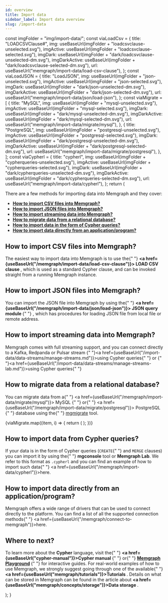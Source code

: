 ```yaml
---
id: overview
title: Import data
sidebar_label: Import data overview
slug: /import-data
---
```



  const imgFolder = "img/import-data/";
  const viaLoadCsv = {
    title: "LOADCSVClause#",
    img: useBaseUrl(imgFolder + "loadcsvclause-unselected.svg"),
    imgActive: useBaseUrl(imgFolder + "loadcsvclause-selected.svg"),
    imgDark: useBaseUrl(imgFolder + "dark/loadcsvclause-unselected-dm.svg"),
    imgDarkActive: useBaseUrl(imgFolder + "dark/loadcsvclause-selected-dm.svg"),
    url: useBaseUrl("memgraph/import-data/load-csv-clause"),
  };
  const viaLoadJSON = {
    title: "LoadJSON",
    img: useBaseUrl(imgFolder + "json-unselected.svg"),
    imgActive: useBaseUrl(imgFolder + "json-selected.svg"),
    imgDark: useBaseUrl(imgFolder + "dark/json-unselected-dm.svg"),
    imgDarkActive: useBaseUrl(imgFolder + "dark/json-selected-dm.svg"),
    url: useBaseUrl("memgraph/import-data/json/load-json"),
  };
  const viaMigrate = [
    {
      title: "MySQL",
      img: useBaseUrl(imgFolder + "mysql-unselected.svg"),
      imgActive: useBaseUrl(imgFolder + "mysql-selected.svg"),
      imgDark: useBaseUrl(imgFolder + "dark/mysql-unselected-dm.svg"),
      imgDarkActive: useBaseUrl(imgFolder + "dark/mysql-selected-dm.svg"),
      url: useBaseUrl("memgraph/import-data/migrate/mysql"),
    },
    {
      title: "PostgreSQL",
      img: useBaseUrl(imgFolder + "postgresql-unselected.svg"),
      imgActive: useBaseUrl(imgFolder + "postgresql-selected.svg"),
      imgDark: useBaseUrl(imgFolder + "dark/postgresql-unselected-dm.svg"),
      imgDarkActive: useBaseUrl(imgFolder + "dark/postgresql-selected-dm.svg"),
      url: useBaseUrl("memgraph/import-data/migrate/postgresql"),
    },
  ];
  const viaCypherl = {
    title: "cypherl",
    img: useBaseUrl(imgFolder + "cypherqueries-unselected.svg"),
    imgActive: useBaseUrl(imgFolder + "cypherqueries-selected.svg"),
    imgDark: useBaseUrl(imgFolder + "dark/cypherqueries-unselected-dm.svg"),
    imgDarkActive: useBaseUrl(imgFolder + "dark/cypherqueries-selected-dm.svg"),
    url: useBaseUrl("memgraph/import-data/cypherl"),
  };
  return (
    <Container size="small">
      <div className={styles.connectToMemgraph}>
        <section>
          <p>
            There are a few methods for importing data into Memgraph and they
            cover:
          </p>
          <ul>
            <li>
              <b>
                <a href="#csv">How to import CSV files into Memgraph?</a>
              </b>
            </li>
            <li>
              <b>
                <a href="#json">How to import JSON files into Memgraph?</a>
              </b>
            </li>
            <li>
              <b>
                <a href="#kafka">
                  How to import streaming data into Memgraph?
                </a>
              </b>
            </li>
            <li>
              <b>
                <a href="#migrate">
                  How to migrate data from a relational database?
                </a>
              </b>
            </li>
            <li>
              <b>
                <a href="#queries">
                  How to import data in the form of Cypher queries?
                </a>
              </b>
            </li>
            <li>
              <b>
                <a href="#application">
                  How to import data directly from an application/program?
                </a>
              </b>
            </li>
          </ul>
        </section>
        <section>
          <h2 id="csv">How to import CSV files into Memgraph?</h2>
          <p>
            The easiest way to import data into Memgraph is to use the{" "}
            <b>
              <a href={useBaseUrl("/memgraph/import-data/load-csv-clause")}>
                LOAD CSV clause
              </a>
            </b>
            , which is used as a standard Cypher clause, and can be invoked
            straight from a running Memgraph instance.
          </p>
          <ConnectButton
            title={viaLoadCsv.title}
            url={viaLoadCsv.url}
            img={viaLoadCsv.img}
            imgActive={viaLoadCsv.imgActive}
            imgDark={viaLoadCsv.imgDark}
            imgDarkActive={viaLoadCsv.imgDarkActive}
          />
        </section>
        <section>
          <h2 id="json">How to import JSON files into Memgraph?</h2>
          <p>
            You can import the JSON file into Memgraph by using the{" "}
            <b>
              <a href={useBaseUrl("/memgraph/import-data/json/load-json")}>
                JSON query module
              </a>
            </b>{" "}
            , which has procedures for loading JSON file from local file or
            remote address.
          </p>
          <ConnectButton
            title={viaLoadJSON.title}
            url={viaLoadJSON.url}
            img={viaLoadJSON.img}
            imgActive={viaLoadJSON.imgActive}
            imgDark={viaLoadJSON.imgDark}
            imgDarkActive={viaLoadJSON.imgDarkActive}
          />
        </section>
        <section>
          <h2 id="kafka">
            How to import streaming data into Memgraph?
          </h2>
          <p>
            Memgraph comes with full streaming support, and you can connect
            directly to a Kafka, Redpanda or Pulsar stream {" "}<a href={useBaseUrl("/import-data/data-streams/manage-streams.md")}>using Cypher queries</a>{" "} 
            or {" "}<a href={useBaseUrl("/import-data/data-streams/manage-streams-lab.md")}>using Cypher queries</a>{" "} 
          </p>
        </section>
        <section>
          <h2 id="migrate">How to migrate data from a relational database?</h2>
          <p>
            You can migrate data from a{" "}
            <a href={useBaseUrl("/memgraph/import-data/migrate/mysql")}>
              MySQL
            </a>{" "}
            or{" "}
            <a href={useBaseUrl("/memgraph/import-data/migrate/postgresql")}>
              PostgreSQL
            </a>{" "}
            database using the{" "}
            <a href="https://github.com/memgraph/mgmigrate">mgmigrate</a> tool.
          </p>
          <div className={styles.connectToMemgraph__grid}>
            {viaMigrate.map((item, i) => {
              return (
                <ConnectButton
                  key={i}
                  url={item.url}
                  title={item.title}
                  img={item.img}
                  imgActive={item.imgActive}
                  imgDark={item.imgDark}
                  imgDarkActive={item.imgDarkActive}
                />
              );
            })}
          </div>
        </section>
        <section>
          <h2 id="queries">How to import data from Cypher queries?</h2>
          <p>
            If your data is in the form of Cypher queries (<code>CREATE</code>{" "}
            and <code>MERGE</code> clauses) you can import it by using the{" "}
            <b>mgconsole</b> tool or <b>Memgraph Lab</b>. We refer to this
            format as <code>.cypherl</code> and you can find an example of how
            to import such data{" "}
            <a href={useBaseUrl("/memgraph/import-data/cypherl")}>here</a>.
          </p>
          <ConnectButton
            title={viaCypherl.title}
            url={viaCypherl.url}
            img={viaCypherl.img}
            imgActive={viaCypherl.imgActive}
            imgDark={viaCypherl.imgDark}
            imgDarkActive={viaCypherl.imgDarkActive}
          />
        </section>
        <section>
          <h2 id="application">
            How to import data directly from an application/program?
          </h2>
          <p>
            Memgraph offers a wide range of drivers that can be used to connect
            directly to the platform. You can find a list of all the supported
            connection methods{" "}
            <a href={useBaseUrl("/memgraph/connect-to-memgraph")}>here</a>.
          </p>
        </section>
        <section>
          <h2>Where to next?</h2>
          <p>
            To learn more about the <b>Cypher</b> language, visit the{" "}
            <b>
              <a href={useBaseUrl("cypher-manual")}>Cypher manual</a>
            </b>{" "}
            or{" "}
            <b>
              <a href="https://playground.memgraph.com/">Memgraph Playground</a>
            </b>{" "}
            for interactive guides. For real-world examples of how to use
            Memgraph, we strongly suggest going through one of the available{" "}
            <b>
              <a href={useBaseUrl("memgraph/tutorials")}>Tutorials</a>
            </b>
            . Details on what can be stored in Memgraph can be found in the article
            about <b>
              <a href={useBaseUrl("memgraph/concepts/storage")}>Data storage</a>
            </b>.
          </p>
        </section>
      </div>
    </Container>
  );
}
